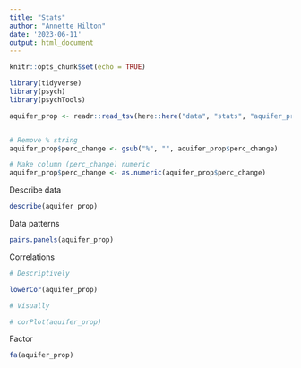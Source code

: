 ```yaml
---
title: "Stats"
author: "Annette Hilton"
date: '2023-06-11'
output: html_document
---
```


```r
knitr::opts_chunk$set(echo = TRUE)
```

```r
library(tidyverse) 
library(psych)
library(psychTools)
```

```r
aquifer_prop <- readr::read_tsv(here::here("data", "stats", "aquifer_properties.txt"))


# Remove % string
aquifer_prop$perc_change <- gsub("%", "", aquifer_prop$perc_change)

# Make column (perc_change) numeric 
aquifer_prop$perc_change <- as.numeric(aquifer_prop$perc_change)

```

Describe data 

```r
describe(aquifer_prop)
```


Data patterns 

```r
pairs.panels(aquifer_prop)
```

Correlations 

```r
# Descriptively 

lowerCor(aquifer_prop)

# Visually 

# corPlot(aquifer_prop)
```

Factor 

```r
fa(aquifer_prop)
```

